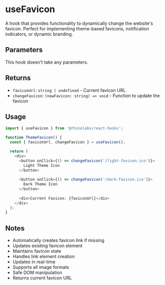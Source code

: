 # useFavicon

A hook that provides functionality to dynamically change the website's favicon. Perfect for implementing theme-based favicons, notification indicators, or dynamic branding.

## Parameters

This hook doesn't take any parameters.

## Returns

- `faviconUrl`: `string | undefined` - Current favicon URL
- `changeFavicon`: `(newFavicon: string) => void` - Function to update the favicon

## Usage

```typescript
import { useFavicon } from '@rhinolabs/react-hooks';

function ThemeFavicon() {
  const { faviconUrl, changeFavicon } = useFavicon();

  return (
    <div>
      <button onClick={() => changeFavicon('/light-favicon.ico')}>
        Light Theme Icon
      </button>
      
      <button onClick={() => changeFavicon('/dark-favicon.ico')}>
        Dark Theme Icon
      </button>
      
      <div>Current Favicon: {faviconUrl}</div>
    </div>
  );
}
```

## Notes

- Automatically creates favicon link if missing
- Updates existing favicon element
- Maintains favicon state
- Handles link element creation
- Updates in real-time
- Supports all image formats
- Safe DOM manipulation
- Returns current favicon URL
